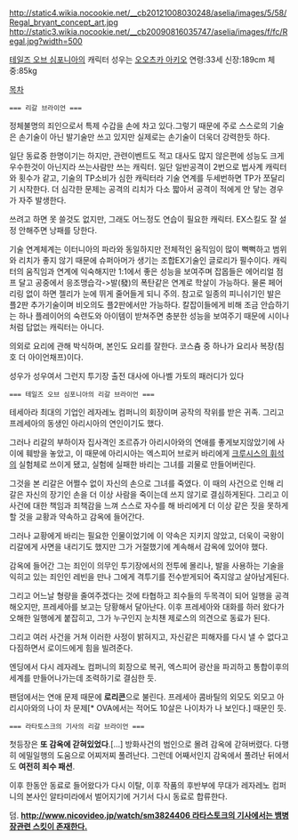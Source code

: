 http://static4.wikia.nocookie.net/__cb20121008030248/aselia/images/5/58/Regal_bryant_concept_art.jpg
http://static3.wikia.nocookie.net/__cb20090816035747/aselia/images/f/fc/Regal.jpg?width=500

[[테일즈 오브 심포니아]]의 캐릭터 성우는 [[오오츠카 아키오]]
연령:33세 신장:189cm 체중:85kg


[[목차]]


 === 리갈 브라이언 ===
정체불명의 죄인으로서 특제 수갑을 손에 차고 있다.그렇기 때문에 주로 스스로의 기술은 손기술이 아닌 발기술만 쓰고 있지만 실제로는 손기술이 더욱더 강력한듯 하다. 

일단 동료중 한명이기는 하지만, 관련이벤트도 적고 대사도 많지 않은편에 성능도 크게 우수한것이 아닌지라 쓰는사람만 쓰는 캐릭터. 일단 일반공격이 2번으로 법사계 캐릭터와 횟수가 같고, 기술의 TP소비가 심한 캐릭터라 기술 연계를 두세번하면 TP가 쪼달리기 시작한다. 더 심각한 문제는 공격의 리치가 다소 짧아서 공격이 적에게 안 닿는 경우가 자주 발생한다.

쓰려고 하면 못 쓸것도 없지만, 그래도 어느정도 연습이 필요한 캐릭터. EX스킬도 잘 설정 안해주면 낭패를 당한다.

기술 연계체계는 이터니아의 파라와 동일하지만 전체적인 움직임이 많이 뻑뻑하고 범위와 리치가 좋지 않기 때문에 슈퍼아머가 생기는 조합EX기술인 글로리가 필수이다. 캐릭터의 움직임과 연계에 익숙해지만 1:1에서 좋은 성능을 보여주며 잡몹들은 에어리얼 점프 달고 공중에서 응조맹습각->발(發)의 폭탄같은 연계로 학살이 가능하다. 물론 페어리링 없이 하면 젤리가 눈에 뛰게 줄어들게 되니 주의. 참고로 일종의 피니쉬기인 발은 플2판 추가기술이며 비오의도 플2판에서만 가능하다. 칼잡이들에게 비해 조금 안습하기는 하나 플레이어의 숙련도와 아이템이 받쳐주면 충분한 성능을 보여주기 때문에 시이나처럼 답없는 캐릭터는 아니다. 

 


의외로 요리에 관해 박식하며, 본인도 요리를 잘한다. 코스츔 중 하나가 요리사 복장(침호 더 아이언채프)이다.

성우가 성우여서 그런지 투기장 출전 대사에 아나벨 가토의 패러디가 있다


 === 테일즈 오브 심포니아의 리갈 브라이언 ===
테세아라 최대의 기업인 레자레노 컴퍼니의 회장이며 공작의 작위를 받은 귀족. 그리고 프레세아의 동생인 아리시아의 연인이기도 했다.

그러나 리갈의 부하이자 집사격인 조르쥬가 아리시아와의 연애를 좋게보지않았기에 사이에 훼방을 놓았고, 이 때문에 아리시아는 엑스피어 브로커 바리에게 [[크루시스의 휘석]]의 실험체로 쓰이게 됐고, 실험에 실패한 바리는 그녀를 괴물로 만들어버린다.

그것을 본 리갈은 어쩔수 없이 자신의 손으로 그녀를 죽였다. 이 때의 사건으로 인해 리갈은 자신의 장기인 손을 더 이상 사람을 죽이는데 쓰지 않기로 결심하게된다. 그리고 이 사건에 대한 책임과 죄책감을 느껴 스스로 자수를 해 바리에게 더 이상 같은 짓을 못하게 할 것을 교황과 약속하고 감옥에 들어간다.

그러나 교황에게 바리는 필요한 인물이었기에 이 약속은 지키지 않았고, 더욱이 국왕이 리갈에게 사면을 내리기도 했지만 그가 거절했기에 계속해서 감옥에 있어야 했다.

감옥에 들어간 그는 죄인이 의무인 투기장에서의 전투에 몰리나, 발을 사용하는 기술을 익히고 있는 죄인인 레빈을 만나 그에게 격투기를 전수받게되어 죽지않고 살아남게된다.


그리고 어느날 형량을 줄여주겠다는 것에 타협하고 죄수들의 두목격이 되어 일행을 공격해오지만, 프레세아를 보고는 당황해서 달아난다. 이후 프레세아와 대화를 하러 왔다가 오해한 일행에게 붙잡히고, 그가 누구인지 눈치챈 제로스의 의견으로 동료가 된다.

그리고 여러 사건을 거쳐 이러한 사정이 밝혀지고, 자신같은 피해자를 다시 낼 수 없다고 다짐하면서 로이드에게 힘을 빌려준다.


엔딩에서 다시 레자레노 컴퍼니의 회장으로 복귀, 엑스피어 광산을 파괴하고 통합이후의 세계를 만들어나가는데 조력하기로 결심한 듯.

팬덤에서는 연애 문제 때문에 '''로리콘'''으로 불린다. 프레세아 콤바틸의 외모도 외모고 아리시아와의 나이 차 문제[* OVA에서는 적어도 10살은 나이차가 나 보인다.] 때문인 듯.

 === 라타토스크의 기사의 리갈 브라이언 ===
첫등장은 '''또 감옥에 갇혀있었다'''.[...] 방화사건의 범인으로 몰려 감옥에 갇혀버렸다. 다행히 에밀일행의 도움으로 어찌저찌 풀려난다. 그런데 어째서인지 감옥에서 풀려난 뒤에서도 '''여전히 죄수 패션'''.

이후 한동안 동료로 들어왔다가 다시 이탈, 이후 작품의 후반부에 무대가 레자레노 컴퍼니의 본사인 알타미라에서 벌어지기에 거기서 다시 동료로 합류한다.

덤. '''[[http://www.nicovideo.jp/watch/sm3824406 라타스토크의 기사에서는 뱀병장관련 스킷이 존재한다.]]'''
